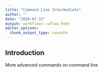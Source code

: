 ```yaml
---
title: "Command Line Intermediate"
author: ""
date: "2020-07-15"
output: workflowr::wflow_html
editor_options:
  chunk_output_type: console
---
```


## Introduction

More advanced commands on command line 

```r

```

